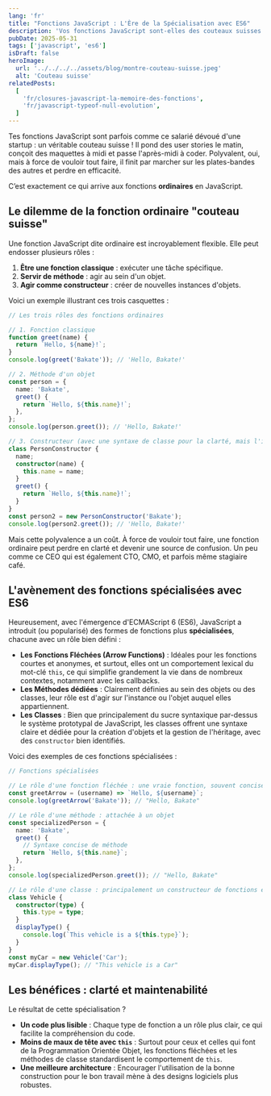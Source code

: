 ```yaml
---
lang: 'fr'
title: "Fonctions JavaScript : L'Ère de la Spécialisation avec ES6"
description: 'Vos fonctions JavaScript sont-elles des couteaux suisses ? Découvrez pourquoi ES6 favorise la spécialisation pour un code plus clair et maintenable.'
pubDate: 2025-05-31
tags: ['javascript', 'es6']
isDraft: false
heroImage:
  url: '../../../../assets/blog/montre-couteau-suisse.jpeg'
  alt: 'Couteau suisse'
relatedPosts:
  [
    'fr/closures-javascript-la-memoire-des-fonctions',
    'fr/javascript-typeof-null-evolution',
  ]
---
```


Tes fonctions JavaScript sont parfois comme ce salarié dévoué d'une startup : un véritable couteau suisse ! Il pond des user stories le matin, conçoit des maquettes à midi et passe l'après-midi à coder. Polyvalent, oui, mais à force de vouloir tout faire, il finit par marcher sur les plates-bandes des autres et perdre en efficacité.

C’est exactement ce qui arrive aux fonctions **ordinaires** en JavaScript.

## Le dilemme de la fonction ordinaire "couteau suisse"

Une fonction JavaScript dite ordinaire est incroyablement flexible. Elle peut endosser plusieurs rôles :

1.  **Être une fonction classique** : exécuter une tâche spécifique.
2.  **Servir de méthode** : agir au sein d'un objet.
3.  **Agir comme constructeur** : créer de nouvelles instances d'objets.

Voici un exemple illustrant ces trois casquettes :

```typescript
// Les trois rôles des fonctions ordinaires

// 1. Fonction classique
function greet(name) {
  return `Hello, ${name}!`;
}
console.log(greet('Bakate')); // 'Hello, Bakate!'

// 2. Méthode d'un objet
const person = {
  name: 'Bakate',
  greet() {
    return `Hello, ${this.name}!`;
  },
};
console.log(person.greet()); // 'Hello, Bakate!'

// 3. Constructeur (avec une syntaxe de classe pour la clarté, mais l'idée est la même pour les fonctions constructeurs pré-ES6)
class PersonConstructor {
  name;
  constructor(name) {
    this.name = name;
  }
  greet() {
    return `Hello, ${this.name}!`;
  }
}
const person2 = new PersonConstructor('Bakate');
console.log(person2.greet()); // 'Hello, Bakate!'
```

Mais cette polyvalence a un coût. À force de vouloir tout faire, une fonction ordinaire peut perdre en clarté et devenir une source de confusion. Un peu comme ce CEO qui est également CTO, CMO, et parfois même stagiaire café.

## L'avènement des fonctions spécialisées avec ES6

Heureusement, avec l'émergence d'ECMAScript 6 (ES6), JavaScript a introduit (ou popularisé) des formes de fonctions plus **spécialisées**, chacune avec un rôle bien défini :

- **Les Fonctions Fléchées (Arrow Functions)** : Idéales pour les fonctions courtes et anonymes, et surtout, elles ont un comportement lexical du mot-clé `this`, ce qui simplifie grandement la vie dans de nombreux contextes, notamment avec les callbacks.
- **Les Méthodes dédiées** : Clairement définies au sein des objets ou des classes, leur rôle est d'agir sur l'instance ou l'objet auquel elles appartiennent.
- **Les Classes** : Bien que principalement du sucre syntaxique par-dessus le système prototypal de JavaScript, les classes offrent une syntaxe claire et dédiée pour la création d'objets et la gestion de l'héritage, avec des `constructor` bien identifiés.

Voici des exemples de ces fonctions spécialisées :

```typescript
// Fonctions spécialisées

// Le rôle d'une fonction fléchée : une vraie fonction, souvent concise
const greetArrow = (username) => `Hello, ${username}`;
console.log(greetArrow('Bakate')); // "Hello, Bakate"

// Le rôle d'une méthode : attachée à un objet
const specializedPerson = {
  name: 'Bakate',
  greet() {
    // Syntaxe concise de méthode
    return `Hello, ${this.name}`;
  },
};
console.log(specializedPerson.greet()); // "Hello, Bakate"

// Le rôle d'une classe : principalement un constructeur de fonctions et un conteneur de méthodes
class Vehicle {
  constructor(type) {
    this.type = type;
  }
  displayType() {
    console.log(`This vehicle is a ${this.type}`);
  }
}
const myCar = new Vehicle('Car');
myCar.displayType(); // "This vehicle is a Car"
```

## Les bénéfices : clarté et maintenabilité

Le résultat de cette spécialisation ?

- **Un code plus lisible** : Chaque type de fonction a un rôle plus clair, ce qui facilite la compréhension du code.
- **Moins de maux de tête avec `this`** : Surtout pour ceux et celles qui font de la Programmation Orientée Objet, les fonctions fléchées et les méthodes de classe standardisent le comportement de `this`.
- **Une meilleure architecture** : Encourager l'utilisation de la bonne construction pour le bon travail mène à des designs logiciels plus robustes.
